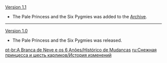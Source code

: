 {{Change History/Header}}
[[Version 1.1]]
* The Pale Princess and the Six Pygmies was added to the [[Archive]].
----
[[Version 1.0]]
* The Pale Princess and the Six Pygmies was released.
<noinclude>


[[pt-br:A Branca de Neve e os 6 Anões/Histórico de Mudanças]]
[[ru:Снежная принцесса и шесть карликов/История изменений]]
</noinclude>